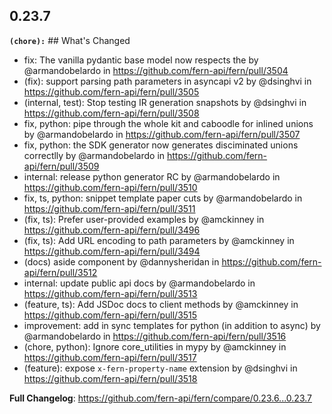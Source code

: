 ## 0.23.7
**`(chore):`** ## What's Changed
* fix: The vanilla pydantic base model now respects the by @armandobelardo in https://github.com/fern-api/fern/pull/3504
* (fix): support parsing path parameters in asyncapi v2 by @dsinghvi in https://github.com/fern-api/fern/pull/3505
* (internal, test): Stop testing IR generation snapshots by @dsinghvi in https://github.com/fern-api/fern/pull/3508
* fix, python: pipe through the whole kit and caboodle for inlined unions by @armandobelardo in https://github.com/fern-api/fern/pull/3507
* fix, python: the SDK generator now generates disciminated unions correctlly by @armandobelardo in https://github.com/fern-api/fern/pull/3509
* internal: release python generator RC by @armandobelardo in https://github.com/fern-api/fern/pull/3510
* fix, ts, python: snippet template paper cuts by @armandobelardo in https://github.com/fern-api/fern/pull/3511
* (fix, ts): Prefer user-provided examples by @amckinney in https://github.com/fern-api/fern/pull/3496
* (fix, ts): Add URL encoding to path parameters by @amckinney in https://github.com/fern-api/fern/pull/3494
* (docs) aside component by @dannysheridan in https://github.com/fern-api/fern/pull/3512
* internal: update public api docs by @armandobelardo in https://github.com/fern-api/fern/pull/3513
* (feature, ts): Add JSDoc docs to client methods by @amckinney in https://github.com/fern-api/fern/pull/3515
* improvement: add in sync templates for python (in addition to async) by @armandobelardo in https://github.com/fern-api/fern/pull/3516
* (chore, python): Ignore core_utilities in mypy by @amckinney in https://github.com/fern-api/fern/pull/3517
* (feature): expose `x-fern-property-name` extension by @dsinghvi in https://github.com/fern-api/fern/pull/3518


**Full Changelog**: https://github.com/fern-api/fern/compare/0.23.6...0.23.7

